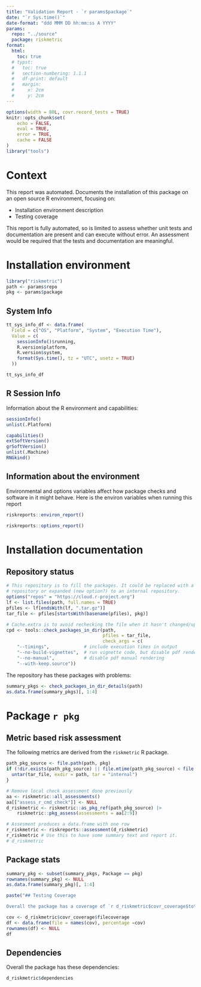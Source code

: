 ```yaml
---
title: "Validation Report - `r params$package`"
date: "`r Sys.time()`"
date-format: "ddd MMM DD hh:mm:ss A YYYY"
params:
  repo: "../source"
  package: riskmetric
format:
  html: 
    toc: true  
  # typst:
  #   toc: true
  #   section-numbering: 1.1.1
  #   df-print: default
  #   margin:
  #     x: 2cm
  #     y: 2cm
---
```


```r
options(width = 80L, covr.record_tests = TRUE)
knitr::opts_chunk$set(
    echo = FALSE,
    eval = TRUE,
    error = TRUE,
    cache = FALSE
)
library("tools")
```

# Context

This report was automated.
Documents the installation of this package on an open source R environment, focusing on:

- Installation environment description
- Testing coverage

This report is fully automated, so is limited to assess whether unit tests and documentation are present and can execute without error. An assessment would be required that the tests and documentation are meaningful. 

# Installation environment

```r
library("riskmetric")
path <- params$repo
pkg <- params$package
```


## System Info

```r
tt_sys_info_df <- data.frame(
  Field = c("OS", "Platform", "System", "Execution Time"),
  Value = c(
    sessionInfo()$running,
    R.version$platform,
    R.version$system,
    format(Sys.time(), tz = "UTC", usetz = TRUE)
  ))

tt_sys_info_df
```

## R Session Info

Information about the R environment and capabilities:

```r
sessionInfo()
unlist(.Platform)

capabilities()
extSoftVersion()
grSoftVersion()
unlist(.Machine)
RNGkind()
```


## Information about the environment

Environmental and options variables affect how package checks and software in it might behave.
Here is the environ variables when running this report

```r
riskreports::environ_report()
```

```r
riskreports::options_report()
```


# Installation documentation

## Repository status

```r
# This repository is to fill the packages. It could be replaced with a common 
# repository or expanded (new option?) to an internal repository.
options("repos" = "https://cloud.r-project.org")
lf <- list.files(path, full.names = TRUE)
pfiles <- lf[endsWith(lf, ".tar.gz")]
tar_file <- pfiles[startsWith(basename(pfiles), pkg)]
```


```r
# Cache.extra is to avoid rechecking the file when it hasn't changed/updated
cpd <- tools::check_packages_in_dir(path, 
                                    pfiles = tar_file,
                                    check_args = c(
    "--timings",             # include execution times in output
    "--no-build-vignettes",  # run vignette code, but disable pdf rendering
    "--no-manual",           # disable pdf manual rendering
    "--with-keep.source"))
```

The repository has these packages with problems:

```r
summary_pkgs <- check_packages_in_dir_details(path)
as.data.frame(summary_pkgs)[, 1:4]
```

# Package `r pkg`

## Metric based risk assessment

The following metrics are derived from the `riskmetric` R package.
<!-- Metrics overlapping with `covr` and `R CMD Check` are removed. -->

```r
path_pkg_source <- file.path(path, pkg)
if (!dir.exists(path_pkg_source) || file.mtime(path_pkg_source) < file.mtime(tar_file)) {
  untar(tar_file, exdir = path, tar = "internal")
}

# Remove local check assessment done previously
aa <- riskmetric::all_assessments()
aa[["assess_r_cmd_check"]] <- NULL
d_riskmetric <- riskmetric::as_pkg_ref(path_pkg_source) |> 
    riskmetric::pkg_assess(assessments = aa[2:9])

# Assesment produces a data.frame with one row
r_riskmetric <- riskreports::assessment(d_riskmetric)
r_riskmetric # Use this to have some summary text and report it.
# d_riskmetric
```


## Package stats

```r
summary_pkg <- subset(summary_pkgs, Package == pkg)
rownames(summary_pkg) <- NULL
as.data.frame(summary_pkg)[, 1:4]
```


```r
paste("## Testing Coverage

Overall the package has a coverage of `r d_riskmetric$covr_coverage$totalcoverage` %.")
```

```r
cov <- d_riskmetric$covr_coverage$filecoverage
df <- data.frame(file = names(cov), percentage =cov) 
rownames(df) <- NULL
df
```

## Dependencies

Overall the package has these dependencies:

```r
d_riskmetric$dependencies
```

